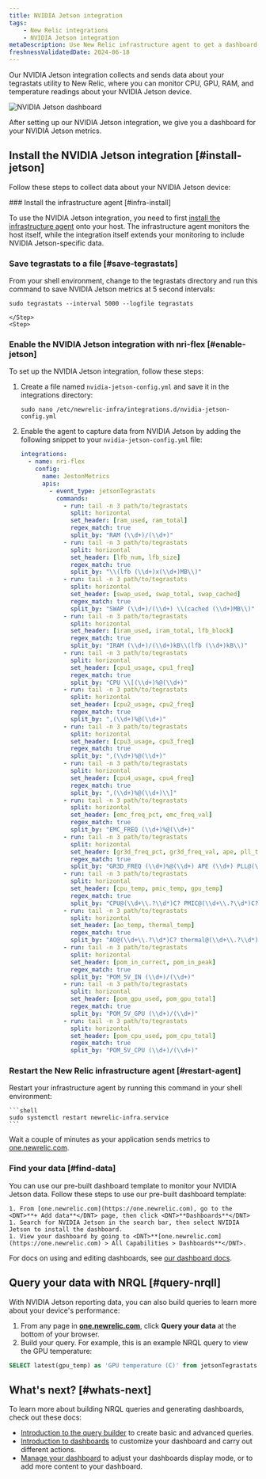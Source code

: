 ```yaml
---
title: NVIDIA Jetson integration
tags:
    - New Relic integrations
    - NVIDIA Jetson integration
metaDescription: Use New Relic infrastructure agent to get a dashboard with metrics from your NVIDIA Jetson.
freshnessValidatedDate: 2024-06-18
---
```



Our NVIDIA Jetson integration collects and sends data about your tegrastats utility to New Relic, where you can monitor CPU, GPU, RAM, and temperature readings about your NVIDIA Jetson device. 

<img
    title="NVIDIA Jetson dashboard"
    alt="NVIDIA Jetson dashboard"
    src={jetsonDashboard}
/>
<figcaption>
After setting up our NVIDIA Jetson integration, we give you a dashboard for your NVIDIA Jetson metrics. 
</figcaption>

## Install the NVIDIA Jetson integration [#install-jetson]

Follow these steps to collect data about your NVIDIA Jetson device:

<Steps>
    <Step>
### Install the infrastructure agent [#infra-install]

To use the NVIDIA Jetson integration, you need to first [install the infrastructure agent](/docs/infrastructure/install-infrastructure-agent/get-started/install-infrastructure-agent-new-relic/) onto your host. The infrastructure agent monitors the host itself, while the integration itself extends your monitoring to include NVIDIA Jetson-specific data.
    </Step>
    <Step>
### Save tegrastats to a file [#save-tegrastats]

From your shell environment, change to the tegrastats directory and run this command to save NVIDIA Jetson metrics at 5 second intervals:

```shell
sudo tegrastats --interval 5000 --logfile tegrastats
```    
    </Step>
    <Step>

### Enable the NVIDIA Jetson integration with nri-flex [#enable-jetson]

To set up the NVIDIA Jetson integration, follow these steps:

1. Create a file named `nvidia-jetson-config.yml` and save it in the integrations directory:

    ```shell
    sudo nano /etc/newrelic-infra/integrations.d/nvidia-jetson-config.yml
    ```

2. Enable the agent to capture data from NVIDIA Jetson by adding the following snippet to your `nvidia-jetson-config.yml` file:

    ```yml
    integrations:
      - name: nri-flex
        config:
          name: JestonMetrics
          apis:
            - event_type: jetsonTegrastats
              commands:
                - run: tail -n 3 path/to/tegrastats
                  split: horizontal
                  set_header: [ram_used, ram_total]
                  regex_match: true
                  split_by: "RAM (\\d+)/(\\d+)"
                - run: tail -n 3 path/to/tegrastats
                  split: horizontal
                  set_header: [lfb_num, lfb_size]
                  regex_match: true
                  split_by: "\\(lfb (\\d+)x(\\d+)MB\\)"
                - run: tail -n 3 path/to/tegrastats
                  split: horizontal
                  set_header: [swap_used, swap_total, swap_cached]
                  regex_match: true
                  split_by: "SWAP (\\d+)/(\\d+) \\(cached (\\d+)MB\\)" 
                - run: tail -n 3 path/to/tegrastats
                  split: horizontal
                  set_header: [iram_used, iram_total, lfb_block]
                  regex_match: true
                  split_by: "IRAM (\\d+)/(\\d+)kB\\(lfb (\\d+)kB\\)"        
                - run: tail -n 3 path/to/tegrastats
                  split: horizontal
                  set_header: [cpu1_usage, cpu1_freq]
                  regex_match: true
                  split_by: "CPU \\[(\\d+)%@(\\d+)" 
                - run: tail -n 3 path/to/tegrastats
                  split: horizontal
                  set_header: [cpu2_usage, cpu2_freq]
                  regex_match: true
                  split_by: ",(\\d+)%@(\\d+)" 
                - run: tail -n 3 path/to/tegrastats
                  split: horizontal
                  set_header: [cpu3_usage, cpu3_freq]
                  regex_match: true
                  split_by: ",(\\d+)%@(\\d+)" 
                - run: tail -n 3 path/to/tegrastats
                  split: horizontal
                  set_header: [cpu4_usage, cpu4_freq]
                  regex_match: true
                  split_by: ",(\\d+)%@(\\d+)\\]"       
                - run: tail -n 3 path/to/tegrastats
                  split: horizontal
                  set_header: [emc_freq_pct, emc_freq_val]
                  regex_match: true
                  split_by: "EMC_FREQ (\\d+)%@(\\d+)"
                - run: tail -n 3 path/to/tegrastats
                  split: horizontal
                  set_header: [gr3d_freq_pct, gr3d_freq_val, ape, pll_temp]
                  regex_match: true
                  split_by: "GR3D_FREQ (\\d+)%@(\\d+) APE (\\d+) PLL@(\\d+)C" 
                - run: tail -n 3 path/to/tegrastats
                  split: horizontal
                  set_header: [cpu_temp, pmic_temp, gpu_temp]
                  regex_match: true
                  split_by: "CPU@(\\d+\\.?\\d*)C? PMIC@(\\d+\\.?\\d*)C? GPU@(\\d+\\.?\\d*)C?"
                - run: tail -n 3 path/to/tegrastats
                  split: horizontal
                  set_header: [ao_temp, thermal_temp]
                  regex_match: true
                  split_by: "AO@(\\d+\\.?\\d*)C? thermal@(\\d+\\.?\\d*)C?"
                - run: tail -n 3 path/to/tegrastats
                  split: horizontal
                  set_header: [pom_in_currect, pom_in_peak]
                  regex_match: true
                  split_by: "POM_5V_IN (\\d+)/(\\d+)"
                - run: tail -n 3 path/to/tegrastats
                  split: horizontal
                  set_header: [pom_gpu_used, pom_gpu_total]
                  regex_match: true
                  split_by: "POM_5V_GPU (\\d+)/(\\d+)"   
                - run: tail -n 3 path/to/tegrastats
                  split: horizontal
                  set_header: [pom_cpu_used, pom_cpu_total]
                  regex_match: true
                  split_by: "POM_5V_CPU (\\d+)/(\\d+)"            
    ```
    </Step>
    <Step>


### Restart the New Relic infrastructure agent [#restart-agent]

Restart your infrastructure agent by running this command in your shell environment:

    ```shell
    sudo systemctl restart newrelic-infra.service
    ```

Wait a couple of minutes as your application sends metrics to [one.newrelic.com](https://one.newrelic.com).        
    </Step>
    <Step>

### Find your data [#find-data]

You can use our pre-built dashboard template to monitor your NVIDIA Jetson  data. Follow these steps to use our pre-built dashboard template:

    1. From [one.newrelic.com](https://one.newrelic.com), go to the <DNT>**+ Add data**</DNT> page, then click <DNT>**Dashboards**</DNT>
    1. Search for NVIDIA Jetson in the search bar, then select NVIDIA Jetson to install the dashboard.
    1. View your dashboard by going to <DNT>**[one.newrelic.com](https://one.newrelic.com) > All Capabilities > Dashboards**</DNT>.

For docs on using and editing dashboards, see [our dashboard docs](/docs/query-your-data/explore-query-data/dashboards/introduction-dashboards).
    </Step>
</Steps>

## Query your data with NRQL [#query-nrqll]

With NVIDIA Jetson reporting data, you can also build queries to learn more about your device's performance:

1. From any page in **[one.newrelic.com](https://one.newrelic.com)**, click **Query your data** at the bottom of your browser. 
1. Build your query. For example, this is an example NRQL query to view the GPU temperature:

  ```sql
  SELECT latest(gpu_temp) as 'GPU temperature (C)' from jetsonTegrastats 
  ```    

## What's next? [#whats-next]

To learn more about building NRQL queries and generating dashboards, check out these docs:

* [Introduction to the query builder](/docs/query-your-data/explore-query-data/query-builder/introduction-query-builder) to create basic and advanced queries.
* [Introduction to dashboards](/docs/query-your-data/explore-query-data/dashboards/introduction-dashboards) to customize your dashboard and carry out different actions.
* [Manage your dashboard](/docs/query-your-data/explore-query-data/dashboards/manage-your-dashboard) to adjust your dashboards display mode, or to add more content to your dashboard.
